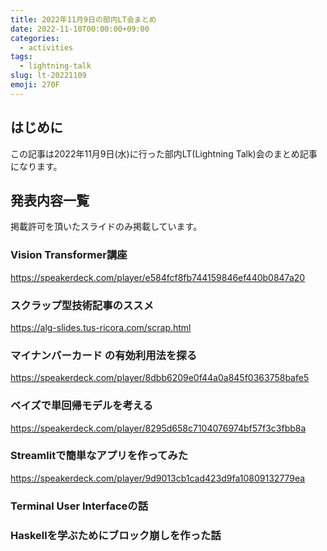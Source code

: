 ```yaml
---
title: 2022年11月9日の部内LT会まとめ
date: 2022-11-10T00:00:00+09:00
categories:
  - activities
tags:
  - lightning-talk
slug: lt-20221109
emoji: 270F
---
```


## はじめに

この記事は2022年11月9日(水)に行った部内LT(Lightning Talk)会のまとめ記事になります。

## 発表内容一覧

掲載許可を頂いたスライドのみ掲載しています。

### Vision Transformer講座

https://speakerdeck.com/player/e584fcf8fb744159846ef440b0847a20

### スクラップ型技術記事のススメ

https://alg-slides.tus-ricora.com/scrap.html

### マイナンバーカード の有効利用法を探る

https://speakerdeck.com/player/8dbb6209e0f44a0a845f0363758bafe5

### ベイズで単回帰モデルを考える

https://speakerdeck.com/player/8295d658c7104076974bf57f3c3fbb8a

### Streamlitで簡単なアプリを作ってみた

https://speakerdeck.com/player/9d9013cb1cad423d9fa10809132779ea

### Terminal User Interfaceの話

### Haskellを学ぶためにブロック崩しを作った話
